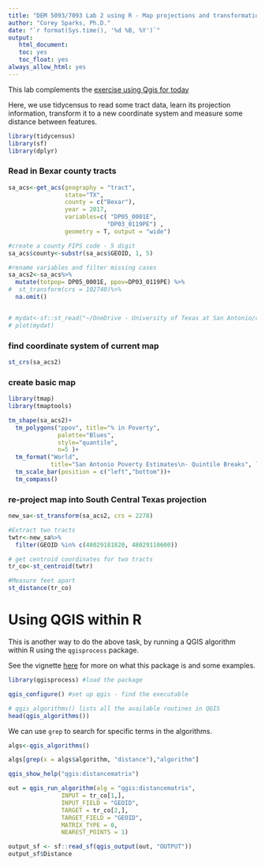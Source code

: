 ```yaml
---
title: "DEM 5093/7093 Lab 2 using R - Map projections and transformations"
author: "Corey Sparks, Ph.D."
date: "`r format(Sys.time(), '%d %B, %Y')`"
output:
   html_document:
   toc: yes
   toc_float: yes
always_allow_html: yes
---
```


This lab complements the [exercise using Qgis for today ](https://docs.google.com/document/d/e/2PACX-1vQVSD4MKW4rTSQaNlM1cOULh-0-rSpoAaU3N_Xe7elujIj-ELgWTIGVDygF8qKl3QVBtpxPSi7YuDOS/pub)

Here, we use tidycensus to read some tract data, learn its projection information, transform it to a new coordinate system and measure some distance between features. 


```r
library(tidycensus)
library(sf)
library(dplyr)
```

### Read in Bexar county tracts

```r
sa_acs<-get_acs(geography = "tract",
                state="TX",
                county = c("Bexar"),
                year = 2017,
                variables=c( "DP05_0001E", 
                            "DP03_0119PE") ,
                geometry = T, output = "wide")

#create a county FIPS code - 5 digit
sa_acs$county<-substr(sa_acs$GEOID, 1, 5)

#rename variables and filter missing cases
sa_acs2<-sa_acs%>%
  mutate(totpop= DP05_0001E, ppov=DP03_0119PE) %>%
#  st_transform(crs = 102740)%>%
  na.omit()


# mydat<-sf::st_read("~/OneDrive - University of Texas at San Antonio/classes/gis_classwork/bexarpolygon.shp")
# plot(mydat)

```

### find coordinate system of current map
```r

st_crs(sa_acs2)
```



### create basic map
```r
library(tmap)
library(tmaptools)

tm_shape(sa_acs2)+
  tm_polygons("ppov", title="% in Poverty",
              palette="Blues",
              style="quantile",
              n=5 )+
  tm_format("World", 
            title="San Antonio Poverty Estimates\n- Quintile Breaks", legend.outside=T)+
  tm_scale_bar(position = c("left","bottom"))+
  tm_compass()


```


### re-project map into South Central Texas projection

```r
new_sa<-st_transform(sa_acs2, crs = 2278)

#Extract two tracts
twtr<-new_sa%>%
  filter(GEOID %in% c(48029181820, 48029110600))

# get centroid coordinates for two tracts
tr_co<-st_centroid(twtr)

#Measure feet apart
st_distance(tr_co)
```


# Using QGIS within R
This is another way to do the above task, by running a QGIS algorithm within R using the `qgisprocess` package. 

See the vignette [here](https://github.com/paleolimbot/qgisprocess) for more on what this package is and some examples.

```r
library(qgisprocess) #load the package

qgis_configure() #set up qgis - find the executable

# qgis_algorithms() lists all the available routines in QGIS
head(qgis_algorithms())

```

We can use `grep` to search for specific terms in the algorithms. 

```r
algs<-qgis_algorithms()

algs[grep(x = algs$algorithm, "distance"),"algorithm"]

qgis_show_help("qgis:distancematrix")
```

```r
out = qgis_run_algorithm(alg = "qgis:distancematrix",
               INPUT = tr_co[1,],
               INPUT_FIELD = "GEOID", 
               TARGET = tr_co[2,],
               TARGET_FIELD = "GEOID",
               MATRIX_TYPE = 0, 
               NEAREST_POINTS = 1)

output_sf <- sf::read_sf(qgis_output(out, "OUTPUT"))
output_sf$Distance

```